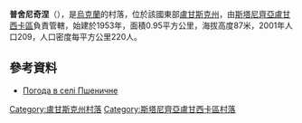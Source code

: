{{coord|48|42|3|N|39|29|52|E|scale:100000|display=title}}

'''普舍尼奇涅'''（{{lang-uk|Пшеничне}}），是[[烏克蘭|烏克蘭]]的村落，位於該國東部[[盧甘斯克州|盧甘斯克州]]，由[[斯塔尼齊亞盧甘西卡區|斯塔尼齊亞盧甘西卡區]]負責管轄，始建於1953年，面積0.95平方公里，海拔高度87米，2001年人口209，人口密度每平方公里220人。

==參考資料==
* [http://weather.in.ua/ua/lyganskaja/21914 Погода в селі Пшеничне]

{{DEFAULTSORT:Пшеничне}}
[[Category:盧甘斯克州村落|Category:盧甘斯克州村落]]
[[Category:斯塔尼齊亞盧甘西卡區村落|Category:斯塔尼齊亞盧甘西卡區村落]]


{{Luhansk-geo-stub}}